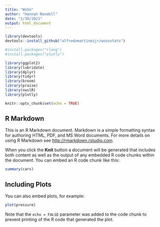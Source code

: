 ```yaml
---
title: "WoSo"
author: "Hannah Mandell"
date: "1/30/2021"
output: html_document
---
```


```r
library(devtools)
devtools::install_github("alfredomartinezjr/wosostats")
```

```r

#install.packages("rlang")
#install.packages("plotly")

library(ggplot2)
library(lubridate)
library(dplyr)
library(tidyr)
library(broom)
library(praise)
library(nwslR)
library(plotly)
```








```r
knitr::opts_chunk$set(echo = TRUE)
```

## R Markdown

This is an R Markdown document. Markdown is a simple formatting syntax for authoring HTML, PDF, and MS Word documents. For more details on using R Markdown see <http://rmarkdown.rstudio.com>.

When you click the **Knit** button a document will be generated that includes both content as well as the output of any embedded R code chunks within the document. You can embed an R code chunk like this:

```r
summary(cars)
```

## Including Plots

You can also embed plots, for example:

```r
plot(pressure)
```

Note that the `echo = FALSE` parameter was added to the code chunk to prevent printing of the R code that generated the plot.
